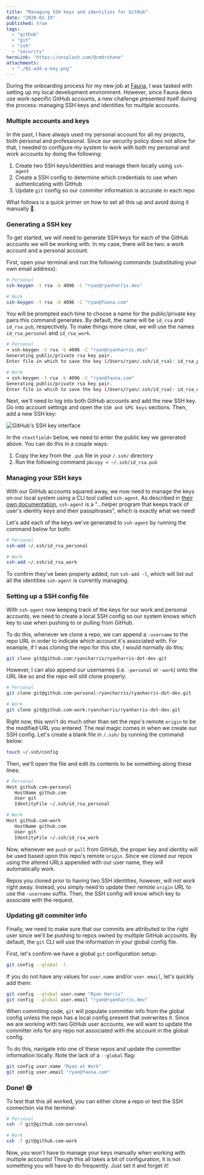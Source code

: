 ```yaml
---
title: "Managing SSH keys and identities for GitHub"
date: "2020-01-19"
published: true
tags:
  - "github"
  - "git"
  - "ssh"
  - "security"
heroLink: "https://unsplash.com/@cmdrshane"
attachments:
  - "./02-add-a-key.png"
---
```


During the onboarding process for my new job at [Fauna](https://www.fauna.com), I was tasked with setting up my local development environment. However, since Fauna devs use work-specific GitHub accounts, a new challenge presented itself during the process: managing SSH keys and identities for multiple accounts.

### Multiple accounts and keys

In the past, I have always used my personal account for all my projects, both personal and professional. Since our security policy does not allow for that, I needed to configure my system to work with both my personal and work accounts by doing the following:

1. Create two SSH keys/identities and manage them locally using `ssh-agent`
2. Create a SSH config to determine which credentials to use when authenticating with GitHub
3. Update `git` config so our commiter information is accurate in each repo

What follows is a quick primer on how to set all this up and avoid doing it manually 🙌.

### Generating a SSH key

To get started, we will need to generate SSH keys for each of the GitHub accounts we will be working with. In my case, there will be two: a work account and a personal account.

First, open your terminal and run the following commands (substituting your own email address):

```bash
# Personal
ssh-keygen -t rsa -b 4096 -C "ryan@ryanharris.dev"

# Work
ssh-keygen -t rsa -b 4096 -C "ryan@fauna.com"
```

You will be prompted each time to choose a name for the public/private key pairs this command generates. By default, the name will be `id_rsa` and `id_rsa.pub`, respectively. To make things more clear, we will use the names `id_rsa_personal` and `id_rsa_work`.

```bash
# Personal
➜ ssh-keygen -t rsa -b 4096 -C "ryan@ryanharris.dev"
Generating public/private rsa key pair.
Enter file in which to save the key (/Users/ryan/.ssh/id_rsa): id_rsa_personal

# Work
➜ ssh-keygen -t rsa -b 4096 -C "ryan@fauna.com"
Generating public/private rsa key pair.
Enter file in which to save the key (/Users/ryan/.ssh/id_rsa): id_rsa_work
```

Next, we'll need to log into both GitHub accounts and add the new SSH key. Go into account settings and open the `SSH and GPG keys` sections. Then, add a new SSH key:

![GitHub's SSH key interface](./02-add-a-key.png)

In the `<textfield>` below, we need to enter the public key we generated above. You can do this in a couple ways:

1. Copy the key from the `.pub` file in your `/.ssh/` directory
2. Run the following command `pbcopy < ~/.ssh/id_rsa.pub`

### Managing your SSH keys

With our GitHub accounts squared away, we now need to manage the keys on our local system using a CLI tool called `ssh-agent`. As described in [their own documentation](https://www.ssh.com/ssh/agent), `ssh-agent` is a "...helper program that keeps track of user's identity keys and their passphrases", which is exactly what we need!

Let's add each of the keys we've generated to `ssh-agent` by running the command below for both:

```bash
# Personal
ssh-add ~/.ssh/id_rsa_personal

# Work
ssh-add ~/.ssh/id_rsa_work
```

To confirm they've been properly added, run `ssh-add -l`, which will list out all the identities `ssh-agent` is currently managing.

### Setting up a SSH config file

With `ssh-agent` now keeping track of the keys for our work and personal accounts, we need to create a local SSH config so our system knows which key to use when pushing to or pulling from GitHub.

To do this, whenever we clone a repo, we can append a `-username` to the repo URL in order to indicate which account it's associated with. For example, if I was cloning the repo for this site, I would normally do this:

```bash
git clone git@github.com:ryancharris/ryanharris-dot-dev.git
```

However, I can also append our usernames (i.e. `-personal` or `-work`) onto the URL like so and the repo will still clone properly:

```bash
# Personal
git clone git@github.com-personal:ryancharris/ryanharris-dot-dev.git

# Work
git clone git@github.com-work:ryancharris/ryanharris-dot-dev.git
```

Right now, this won't do much other than set the repo's remote `origin` to be the modified URL you entered. The real magic comes in when we create our SSH config. Let's create a blank file in `/.ssh/` by running the command below:

```bash
touch ~/.ssh/config
```

Then, we'll open the file and edit its contents to be something along these lines:

```bash
# Personal
Host github.com-personal
   HostName github.com
   User git
   IdentityFile ~/.ssh/id_rsa_personal

# Work
Host github.com-work
   HostName github.com
   User git
   IdentityFile ~/.ssh/id_rsa_work
```

Now, whenever we `push` or `pull` from GitHub, the proper key and identity will be used based upon this repo's remote `origin`. Since we cloned our repos using the altered URLs appended with our user name, they will automatically work.

Repos you cloned prior to having two SSH identities, however, will not work right away. Instead, you simply need to update their remote `origin` URL to use the `-username` suffix. Then, the SSH config will know which key to associate with the request.

### Updating git commiter info

Finally, we need to make sure that our commits are attributed to the right user since we'll be pushing to repos owned by multiple GitHub accounts. By default, the `git` CLI will use the information in your global config file.

First, let's confirm we have a global `git` configuration setup:

```bash
git config --global -l
```

If you do not have any values for `user.name` and/or `user.email`, let's quickly add them:

```bash
git config --global user.name "Ryan Harris"
git config --global user.email "ryan@ryanharris.dev"
```

When commiting code, `git` will populate committer info from the global config unless the repo has a local config present that overwrites it. Since we are working with two GitHub user accounts, we will want to update the committer info for any repo not associated with the account in the global config.

To do this, navigate into one of these repos and update the committer information locally. Note the lack of a `--global` flag:

```bash
git config user.name "Ryan at Work"
git config user.email "ryan@fauna.com"
```

### Done! 😅

To test that this all worked, you can either clone a repo or test the SSH connection via the terminal:

```bash
# Personal
ssh -T git@github.com-personal

# Work
ssh -T git@github.com-work
```

Now, you won't have to manage your keys manually when working with multiple accounts! Though this all takes a bit of configuration, it is not something you will have to do frequently. Just set it and forget it!

